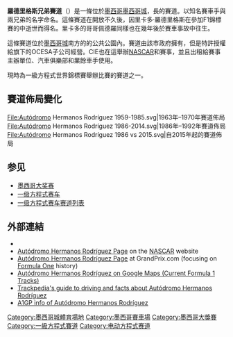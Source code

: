 {{noteTA
|G1=F1
}}
{{Motorsport venue
|Name           = 羅德里格斯兄弟賽道<br>Autódromo Hermanos Rodríguez
|Location       = [[墨西哥|墨西哥]][[墨西哥城|墨西哥城]]
|Time           = [[UTC-6|UTC-6]]，（[[夏令時間|DST]]：[[UTC-5|UTC-5]]）
|Image          = [[File:Autódromo_Hermanos_Rodríguez_2015.svg|250px]]
|Capacity       = 110,000
|Events         = '''[[國際汽聯|國際汽聯]][[一級方程式賽車|一級方程式賽車]]'''<br>[[墨西哥大獎賽|墨西哥大獎賽]]<br>（1962－1970、1986－1992、2015－2019）<br>[[墨西哥大獎賽|墨西哥城大獎賽]]<br>（2021－現在）
<br>
'''[[國際汽聯|國際汽聯]][[世界耐力錦標賽|世界耐力錦標賽]]'''<br>{{le|墨西哥6小時賽|6 Hours of Mexico}}<br>（2016－2017）
<br>
'''{{le|雷諾方程式3.5系列賽|World Series Formula V8 3.5}}'''<br>（2017）
<br>
'''[[全國運動汽車競賽協會|納斯卡]] {{le|納斯卡無限通系列賽|NASCAR Xfinity Series|全國系列賽}}'''<br>{{le|科羅納墨西哥200|Corona México 200}}<br>（2005－2008）
<br>
'''[[Grand-Am公路賽|Grand Am]] [[勞力士盃跑車系列賽|勞力士盃跑車系列賽]]'''<br>墨西哥城400k<br>（2005－2008）
<br>
'''[[A1GP汽車大獎賽|A1GP汽車大獎賽]]'''<br>（2007－2008）
<br>
'''[[NASCAR豐田系列賽|NASCAR豐田系列賽]]'''<br>（2004－）
<br>
'''{{le|CART/冠軍方程式世界系列賽|Champ Car World Series}}'''<br>{{le|特卡特大獎賽|Gran Premio Tecate}}<br>（1980－1981、2002－2007）
<br>
'''[[國際汽聯|國際汽聯]]{{le|世界跑車錦標賽|World Sportscar Championship}}'''<br>墨西哥挑戰賽（430公里）<br>（1989－1991）

|Layout1        = 一級方程式大獎賽賽道（2015年－現在）
|Surface        = 柏油
|Length_km      = 4.304
|Length_mi      = 2.674
|Turns          = 17
|Record_time    = 1:18.741
|Record_driver  = [[瓦尔特里·博塔斯|瓦尔特里·博塔斯]]
|Record_team    = [[梅赛德斯AMG车队|梅赛德斯]]
|Record_year    = [[2018年墨西哥大獎賽|2018年]]
|Record_class   = [[國際汽聯|國際汽聯]][[一級方程式賽車|一級方程式賽車]]
|Layout2        = CART/冠軍方程式大獎賽賽道（2002年－2014年）
|Surface2       = 柏油
|Length_km2     = 4.484
|Length_mi2     = 2.786
|Turns2         = 17
|Record_time2   = 1:24.713
|Record_driver2 = [[羅伯特·當布斯|羅伯特·當布斯]]
|Record_team2   = {{le|HVM賽車隊|HVM Racing|米納爾迪美國車隊}}
|Record_year2   = 2007年
|Record_class2  = {{le|CART/冠軍方程式世界系列賽|Champ Car World Series}}
|Layout3        = 一級方程式大獎賽賽道（1986年－1992年）
|Surface3        = 柏油
|Length_km3      = 4.421
|Length_mi3      = 2.747
|Turns3          = 14
|Record_time3    = 1:16.788
|Record_driver3  = [[奈杰尔·曼塞尔|奈杰尔·曼塞尔]]
|Record_team3    = [[威廉姆斯车队|威廉姆斯]]-[[雷诺车队|雷诺]]
|Record_year3    = {{le|1991年墨西哥大獎賽|1991 Mexican Grand Prix|1991年}}
|Record_class3   = [[國際汽聯|國際汽聯]][[一級方程式賽車|一級方程式賽車]]
|Layout4        = 短距離大獎賽賽道（1980年－1985年）
|Surface4       = 柏油
|Length_km4     = 3.991
|Length_mi4     = 2.480
|Turns4         = 9
|Layout5        = 原始大獎賽賽道（1963年－1970年）
|Surface5        = 柏油
|Length_km5      = 5.000
|Length_mi5      = 3.107
|Turns5          = 14
|Record_time5    = 1:43.05
|Record_driver5  = [[傑基·埃克斯|傑基·埃克斯]]
|Record_team5    = [[布拉漢姆|布拉漢姆]]-[[福特汽车|福特]]
|Record_year5    = {{le|1969年墨西哥大獎賽|1969 Mexican Grand Prix|1969年}}
|Record_class5   = [[國際汽聯|國際汽聯]][[一級方程式賽車|一級方程式賽車]]
|Layout6        = 納斯卡賽道（2005年－2014年）
|Surface6       = 柏油
|Length_km6     = 4.052
|Length_mi6     = 2.518
|Turns6         = 16
|Record_time6   = 1:27.458
|Record_driver6 = {{le|斯科特·普魯特|Scott Pruett}}
|Record_team6   = {{le|奇普·迦納西車隊|Chip Ganassi Racing}}
|Record_year6   = 2007年
|Record_class6  = [[全國運動汽車競賽協會|納斯卡]]{{le|納斯卡無限通系列賽|NASCAR Xfinity Series|全國系列賽}}
|Layout7        = 環狀賽道（1962年－現在）
|Surface7       = 柏油
|Length_km7     = 1.609
|Length_mi7     = 1.000
|Turns7         = 4
|Layout8        = 電動方程式賽道（2016年－2019年）
|Surface8       = 柏油
|Length_km8     = 2.092
|Length_mi8     = 1.300
|Turns8         = 17
|Banking8       = 
|Record_time8   = 1:01.112
|Record_driver8 = [[帕斯卡·韋亞連|帕斯卡·韋亞連]]
|Record_team8   = {{le|馬恆達车队|Mahindra Racing}}
|Record_year8   = {{le|2019年墨西哥城电动大奖赛|2019 Mexico City ePrix|2019年}}
|Record_class8  = [[電動方程式|電動方程式]]
}}

'''羅德里格斯兄弟賽道'''（{{lang-es|Autódromo Hermanos Rodríguez}}）是一條位於[[墨西哥|墨西哥]][[墨西哥城|墨西哥城]]，長{{convert|4.484|km|mi|abbr=off}}的賽道。以知名賽車手{{le|里卡多·羅德里格斯 (賽車手)|Ricardo Rodríguez (racing driver)|里卡多}}與{{le|佩德羅·羅德里格斯 (賽車手)|Pedro Rodríguez (racing driver)|佩德羅·羅德里格斯}}兩兄弟的名字命名。這條賽道在開放不久後，因里卡多·羅德里格斯在參加F1錦標賽的{{le|1962年墨西哥大獎賽|1962 Mexican Grand Prix}}中逝世而得名。里卡多的哥哥佩德羅同樣也在幾年後於賽車事故中往生。

這條賽道位於[[墨西哥城|墨西哥城]]南方的{{le|馬格達萊納·米蘇卡體育城|Magdalena Mixhuca Sports City}}的公共公園內。賽道由該市政府擁有，但是特許授權給{{le|CIE集團|Grupo CIE}}旗下的OCESA子公司經營。CIE也在這舉辦[[NASCAR|NASCAR]]和{{le|Desafío Corona|Desafío Corona}}賽事，並且出租給賽事主辦單位、汽車俱樂部和業餘車手使用。

現時為一級方程式世界錦標賽舉辦比賽的賽道之一。

==賽道佈局變化==
<gallery class="center">
File:Autódromo Hermanos Rodríguez 1959-1985.svg|1963年–1970年賽道佈局
File:Autódromo Hermanos Rodríguez 1986-2014.svg|1986年–1992年賽道佈局
File:Autódromo Hermanos Rodríguez 1986 vs 2015.svg|自2015年起的賽道佈局
</gallery>

==参见==

{{portal|一级方程式}}
* [[墨西哥大奖赛|墨西哥大奖赛]]
* [[一级方程式赛车|一级方程式赛车]]
* [[一级方程式赛车赛道列表|一级方程式赛车赛道列表]]

== 外部連結 ==
* {{Official website|http://www.autodromohermanosrodriguez.com/}}
* [http://www.nascar.com/races/tracks/ahr/ Autódromo Hermanos Rodríguez Page] {{Wayback|url=http://www.nascar.com/races/tracks/ahr/ |date=20070809200113 }} on the [[NASCAR|NASCAR]] website
* [http://www.grandprix.com/gpe/cir-043.html Autódromo Hermanos Rodríguez Page] {{Wayback|url=http://www.grandprix.com/gpe/cir-043.html |date=20210308203854 }} at GrandPrix.com (focusing on [[Formula_One|Formula One]] history)
* [http://goo.gl/maps/vki6V Autódromo Hermanos Rodríguez on Google Maps (Current Formula 1 Tracks)]{{dead link|date=2018年4月 |bot=InternetArchiveBot |fix-attempted=yes }}
* [http://www.trackpedia.com/wiki/Autodromo_Hermanos_Rodriguez Trackpedia's guide to driving and facts about Autódromo Hermanos Rodríguez] {{Wayback|url=http://www.trackpedia.com/wiki/Autodromo_Hermanos_Rodriguez |date=20120315064920 }}
* [http://www.a1gp.com/Circuit/CircuitInfo.aspx?circuitId=16&seasonId=4 A1GP info of Autódromo Hermanos Rodríguez] {{Wayback|url=http://www.a1gp.com/Circuit/CircuitInfo.aspx?circuitId=16&seasonId=4 |date=20081119055917 }}

{{Formula E赛道}}
{{一級方程式賽道}}

[[Category:墨西哥城體育場地|Category:墨西哥城體育場地]]
[[Category:墨西哥賽車場|Category:墨西哥賽車場]]
[[Category:墨西哥大獎賽|Category:墨西哥大獎賽]]
[[Category:一級方程式賽道|Category:一級方程式賽道]]
[[Category:电动方程式赛道|Category:电动方程式赛道]]